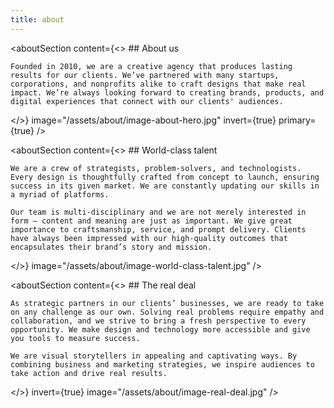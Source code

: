 ```yaml
---
title: about
---
```


<aboutSection
  content={<>
    ## About us
    
    Founded in 2010, we are a creative agency that produces lasting results for our clients. We’ve partnered with many startups, corporations, and nonprofits alike to craft designs that make real impact. We’re always looking forward to creating brands, products, and digital experiences that connect with our clients' audiences.
  </>}
  image="/assets/about/image-about-hero.jpg"
  invert={true}
  primary={true}
/>

<aboutSection
  content={<>
    ## World-class talent
    
    We are a crew of strategists, problem-solvers, and technologists. Every design is thoughtfully crafted from concept to launch, ensuring success in its given market. We are constantly updating our skills in a myriad of platforms.
    
    Our team is multi-disciplinary and we are not merely interested in form — content and meaning are just as important. We give great importance to craftsmanship, service, and prompt delivery. Clients have always been impressed with our high-quality outcomes that encapsulates their brand’s story and mission.
  </>}
  image="/assets/about/image-world-class-talent.jpg"
/>

<aboutSection
  content={<>
    ## The real deal
    
    As strategic partners in our clients’ businesses, we are ready to take on any challenge as our own. Solving real problems require empathy and collaboration, and we strive to bring a fresh perspective to every opportunity. We make design and technology more accessible and give you tools to measure success.
    
    We are visual storytellers in appealing and captivating ways. By combining business and marketing strategies, we inspire audiences to take action and drive real results.
  </>}
  invert={true}
  image="/assets/about/image-real-deal.jpg"
/>
